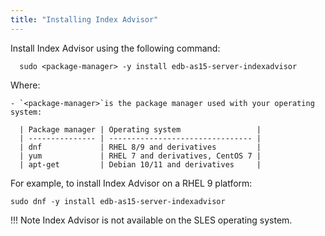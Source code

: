 ```yaml
---
title: "Installing Index Advisor"
---
```


Install Index Advisor using the following command:

```shell
  sudo <package-manager> -y install edb-as15-server-indexadvisor
  ```

  Where: 

    - `<package-manager>`is the package manager used with your operating system:

      | Package manager | Operating system                 |
      | --------------- | -------------------------------- |
      | dnf             | RHEL 8/9 and derivatives         |
      | yum             | RHEL 7 and derivatives, CentOS 7 |
      | apt-get         | Debian 10/11 and derivatives     |

    
  For example, to install Index Advisor on a RHEL 9 platform:

  ```shell
  sudo dnf -y install edb-as15-server-indexadvisor
  ```
!!! Note
    Index Advisor is not available on the SLES operating system.

